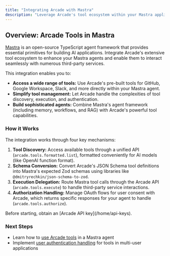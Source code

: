 ```yaml
---
title: "Integrating Arcade with Mastra"
description: "Leverage Arcade's tool ecosystem within your Mastra applications."
---
```



## Overview: Arcade Tools in Mastra

[Mastra](https://mastra.ai/docs) is an open-source TypeScript agent framework that provides essential primitives for building AI applications. Integrate Arcade's extensive tool ecosystem to enhance your Mastra agents and enable them to interact seamlessly with numerous third-party services.

This integration enables you to:

- **Access a wide range of tools:** Use Arcade's pre-built tools for GitHub, Google Workspace, Slack, and more directly within your Mastra agent.
- **Simplify tool management:** Let Arcade handle the complexities of tool discovery, execution, and authentication.
- **Build sophisticated agents:** Combine Mastra's agent framework (including memory, workflows, and RAG) with Arcade's powerful tool capabilities.

### How it Works

The integration works through four key mechanisms:

1.  **Tool Discovery:** Access available tools through a unified API (`arcade.tools.formatted.list`), formatted conveniently for AI models (like OpenAI function format).
2.  **Schema Conversion:** Convert Arcade's JSON Schema tool definitions into Mastra's expected Zod schemas using libraries like `@dmitryrechkin/json-schema-to-zod`.
3.  **Execution Delegation:** Route Mastra tool calls through the Arcade API (`arcade.tools.execute`) to handle third-party service interactions.
4.  **Authorization Handling:** Manage OAuth flows for user consent with Arcade, which returns specific responses for your agent to handle (`arcade.tools.authorize`).

<Callout type="info">
  Before starting, obtain an [Arcade API key](/home/api-keys).
</Callout>

### Next Steps

- Learn how to [use Arcade tools](./use-arcade-tools) in a Mastra agent
- Implement [user authentication handling](./user-auth-interrupts) for tools in multi-user applications
